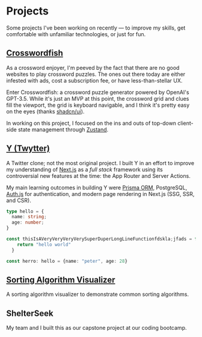 
# Projects

Some projects I've been working on recently — to improve my skills, get comfortable with unfamiliar technologies, or just for fun.

## [Crosswordfish](https://crosswordfish.vercel.app)

As a crossword enjoyer, I'm peeved by the fact that there are no good websites to play crossword puzzles.
The ones out there today are either infested with ads, cost a subscription fee, or have less-than-stellar UX.

Enter Crosswordfish: a crossword puzzle generator powered by OpenAI's GPT-3.5. While it's just an MVP at this point,
the crossword grid and clues fill the viewport, the grid is keyboard navigable, and I think it's pretty easy on the eyes (thanks [shadcn/ui](https://ui.shadcn.com)).

<GithubStatsCard variant="repo" repo="crosswordfish" />

In working on this project, I focused on the ins and outs of top-down client-side state management through [Zustand](https://docs.pmnd.rs/zustand/getting-started/introduction).

## [Y (Twytter)](https://twytter-1.vercel.app)

A Twitter clone; not the most original project. I built Y in an effort to improve my understanding of [Next.js](https://nextjs.org) as a _full stack_ framework
using its controversial new features at the time: the App Router and Server Actions.

<GithubStatsCard variant="repo" repo="y" />

My main learning outcomes in building Y were [Prisma ORM](https://www.prisma.io/), PostgreSQL, [Auth.js](https://authjs.dev/) for authentication, and modern page rendering in Next.js (SSG, SSR, and CSR).

```ts showLineNumbers{5}
type hello = {
  name: string;
  age: number;
}

const thisIsAVeryVeryVeryVerySuperDuperLongLineFunctionfdskla;jfads = function() {
    return "hello world"
  }

const herro: hello = {name: "peter", age: 28}
```

## [Sorting Algorithm Visualizer](https://algorithm-visualizer-flame.vercel.app/)

A sorting algorithm visualizer to demonstrate common sorting algorithms.

<GithubStatsCard variant="repo" repo="algorithm-visualizer" />

## ShelterSeek

My team and I built this as our capstone project at our coding bootcamp.

<GithubStatsCard variant="repo" repo="ElisaMarchete/ShelterSeek" />
